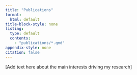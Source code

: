 ```yaml
---
title: "Publications"
format:
  html: default
title-block-style: none
listing:
  type: default
  contents:
    - "publications/*.qmd"
appendix-style: none
citation: false
---
```


[Add text here about the main interests driving my research]